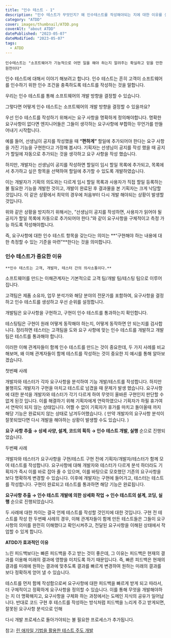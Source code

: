 ```yaml
---
title: "인수 테스트 - 1"
description: "인수 테스트가 무엇인지? 왜 인수테스트를 작성해야되는 지에 대한 이유를 설명합니다."
category: "ATDD"
cover: images/thumbnail/ATDD.png
coverAlt: "about ATDD"
datePublished: "2023-05-07"
dateModified: "2023-05-07"
tags:
  - ATDD
---
```


```
인수테스트는 "소프트웨어가 기능적으로 어떤 일을 해야 하는지 알려주는 확실하고 믿을 만한 원천이다"
```

인수 테스트에 대해서 이야기 해보려고 합니다. 인수 테스트는 흔히 고객이 소프트웨어를 인수하기 위한 인수 조건을 충족하도록 테스트를 작성하는 것을 말합니다.

우리는 인수 테스트를 통해 소프트웨어의 개발 방향을 결정할 수 있습니다.

그렇다면 어떻게 인수 테스트는 소프트웨어의 개발 방향을 결정할 수 있을까요?

우선 인수 테스트를 작성하기 위해서는 요구 사항을 명확하게 정의해야합니다. 명확한 요구사항이 없다면 엔지니어들은 그들이 생각하는 요구사항에 부합하는 무언가를 만들어내기 시작합니다.

예를 들어, 선생님이 공지를 작성했을 때 **“편하게”** 할일에 추가되어야 한다는 요구 사항을 가진 기능을 구현한다고 가정해 봅시다.
기획자는 선생님이 공지를 작성 했을 때 공지가 할일에 자동으로  추가되는 것을 생각하고 요구 사항을 작성 했습니다.

하지만, 개발자는 선생님이 공지를 작성하면 할일이 임시 할일 목록에 추가되고, 목록에서 추가하고 싶은 항목을 선택하여 할일에 추가할 수 있도록 개발하였습니다.

이는 개발자가 기획의 의도와는 다르게 임시 할일 목록과 사용자가 직접 할일 등록하는 불 필요한 기능을 개발한 것이고, 개발이 완료된 후 결과물을 본 기획자는 크게 낙담할 것입니다. 이 같은 상황에서 최악의 경우에 처음부터 다시 개발 해야되는 상황이 발생할 것입니다.

위와 같은 상황을 방지하기 위해서는, ”선생님이 공지를 작성하면, 사용자가 읽어야 될 공지가 할일 목록에 자동으로 추가되어야 한다.”와 같이 요구사항을 구체적이고 측정 가능 하도록 작성해야합니다.

즉, 요구사항에 대한 인수 테스트 항목을 갖는다는 의미는 **“구현해야 하는 내용에 대한 측정할 수 있는 기준을 마련"**한다는 것을 의미합니다.

### 인수 테스트가 중요한 이유

```
**인수 테스트는 고객, 개발자, 테스터 간의 의사소통이다.**
```

소프트웨어를 만드는 이해관계자는 기본적으로 고객 팀/개발 팀/테스팅 팀으로 이루어 집니다.

고객팀은 제품 소유자, 업무 분석가와 해당 분야의 전문가를 포함하여, 요구사항을 결정하고 인수 테스트를 생성하고 우선 순위를 설정합니다.

개발팀은 요구사항을 구현하고, 구현이 인수 테스트를 통과하는지 확인합니다.

테스팅팀은 구현이 원래 어떻게 동작해야 하는지, 어떻게 동작하면 안 되는지를 검사합니다.
정리하면 테스터는 고객팀을 도와 요구 사항에 맞는 인수 테스트를 개발하고 개발 팀은 테스트를 통과해야 합니다.

이러한 이해 관계자들이 함께 인수 테스트를 만드는 것이 중요한데, 두 가지 사례를 비교해보며, 왜 이해 관계자들이 함께 테스트를 작성하는 것이 중요한 지 예시를 통해 알아보겠습니다.

첫번째 사례

개발자와 테스터가 각자 요구사항을 분석하여 기능 개발/테스트를 작성합니다. 하지만 불행히도 개발자가 구현을 마치고 테스트로 넘겼을 때 문제가 발생 헸습니다. 요구사항에 대한 분석을 개발자와 테스터가 각기 다르게 하여 무엇이 올바른 구현인지 판단할 수 없게 된것 입니다. 이를 해결하기 위해 기획자에게 연락하였으나 기획자가 하필 휴가여서 연락이 되지 않는 상태입니다. 어쩔 수 없이 기획자가 휴가를 마치고 돌아올때 까지 해당 기능은 완료되지 않는 상태로 남겨두어했습니다. ( 만약 개발자의 요구사항 분석이 잘못되었다면 다시 개발을 해야하는 상황이 발생할 수도 있습니다. )

**요구 사항 추출 → 상세 사양, 설계, 코드의 획득 → 인수 테스트 개발, 실행** 순으로 진행되었습니다.

두번째 사례

개발자와 테스터가 요구사항을 구현/테스트 구현 전에 기획자/개발자/테스터가 함께 모여 테스트를 작성합니다. 요구사항에 대해 개발자와 테스터가 다르게 분석 하더라도 기획자가 즉시 이를 바로 잡아 줄 수 있으며, 이를 바탕으로 모호했던 기존의 요구사항을 보다 명확하게 변경할 수 있습니다. 이후에 개발자는 구현에 들어가고, 테스터는 테스트를 작성합니다. 구현이 완료되고 테스트를 통과하면 해당 기능은 완료됩니다.

**요구사항 추출 → 인수 테스트 개발에 의한 상세화 작업 → 인수 테스트의 설계, 코딩, 실행** 순으로 진행되었습니다.

두 사례에 대한 차이는 결국 언제 테스트를 작성할 것인지에 대한 것입니다. 구현 전 테스트를 작성 한 두번째 사례의 경우, 이해 관계자들이 함께 만든 테스트들은 그들이 요구사항의 의미를 완전히 이해했다고 확인시켜주고, 전달된 요구사항을 이해된 상태에서 작업할 수 있게 합니다.

**ATDD가 효과적인 이유**

느린 피드백보다는 빠른 피드백을 주고 받는 것이 좋은데, 그 이유는 피드백은 현재의 결과를 이용해 미래의 결과에 영향을 미치도록 하기 때문입니다. 즉, 빠른 피드백은 현재의 결과를 미래에 원하는 결과에 맞추도록 결과를 빠르게 변경하여 원하는 미래의 결과를 보다 정확하게 얻어 낼 수 있습니다.

테스트를 먼저 함께 작성함으로써 요구사항에 대한 피드백을 빠르게 받게 되고 따라서, 더 구체적이고 정확하게 요구사항을 정의할 수 있습니다. 이를 통해 무엇을 개발해야하는 지 더 명확해지고, 요구사항을 구체화 하는 과정에서는 도메인 지식의 공유가 일어납니다.
반대로 코드 구현 후 테스트를 작성하는 방식처럼 피드백을 느리게 주고 받게되면, 잘못된 요구사항 분석으로 인해

다시 개발 프로세스로 돌아가야되는 불 필요한 프로세스가 추가됩니다.

참고: [린 애자일 기법을 활용한 테스트 주도 개발](http://www.yes24.com/Product/Goods/13161818)